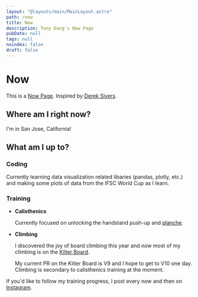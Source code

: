 ```yaml
---
layout: "@layouts/main/MainLayout.astro"
path: /now
title: Now
description: Tony Dang's Now Page
pubDate: null
tags: null
noindex: false
draft: false
---
```



# Now

This is a [Now Page](https://nownownow.com/about).
Inspired by [Derek Sivers](https://sive.rs).

<LastUpdated />

## Where am I right now?

I'm in San Jose, California!

<DistanceApart
  longitude="-121.94797434479396"
  latitude="37.366885164357875"
  client:idle
/>

## What am I up to?

### Coding

Currently learning data visualization related libaries (pandas, plotly, etc.)
and making some plots of data from the IFSC World Cup as I learn.

### Training

- **Calisthenics**

  Currently focused on unlocking the handstand push-up and
  [planche](<https://en.wikipedia.org/wiki/Planche_(exercise)>).

- **Climbing**

  I discovered the joy of board climbing this year and now most
  of my climbing is on the [Kilter
  Board](https://settercloset.com/pages/the-kilter-board).

  My current PR on the Kilter Board is V9 and I hope to get to V10 one day.
  Climbing is secondary to calisthenics training at the moment.

If you'd like to follow my training progress, I post every now and then on
[Instagram](https://www.instagram.com/tonydang.blog/).
